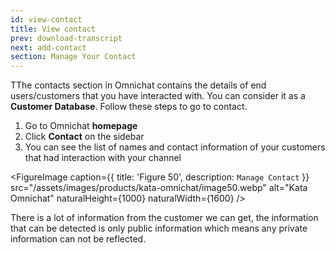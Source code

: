```yaml
---
id: view-contact
title: View contact
prev: download-transcript
next: add-contact
section: Manage Your Contact
---
```


TThe contacts section in Omnichat contains the details of end users/customers that you have interacted with. You can consider it as a **Customer Database**. Follow these steps to go to contact.

1. Go to Omnichat **homepage**
2. Click **Contact** on the sidebar
3. You can see the list of names and contact information of your customers that had interaction with your channel

<FigureImage
  caption={{ title: 'Figure 50', description: `Manage Contact` }}
  src="/assets/images/products/kata-omnichat/image50.webp"
  alt="Kata Omnichat"
  naturalHeight={1000}
  naturalWidth={1600}
/>

There is a lot of information from the customer we can get, the information that can be detected is only public information which means any private information can not be reflected.
